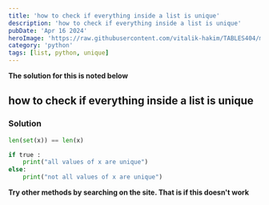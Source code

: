 ```yaml
---
title: 'how to check if everything inside a list is unique'
description: 'how to check if everything inside a list is unique'
pubDate: 'Apr 16 2024'
heroImage: 'https://raw.githubusercontent.com/vitalik-hakim/TABLES404/main/error_b/python.jpg'
category: 'python'
tags: [list, python, unique]
---
```


**The solution for this is noted below**

## how to check if everything inside a list is unique

### Solution

```python
len(set(x)) == len(x)

if true :
	print("all values of x are unique")
else:
	print("not all values of x are unique")
```

**Try other methods by searching on the site. That is if this doesn't work**
